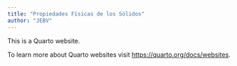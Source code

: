 ```yaml
---
title: "Propiedades Físicas de los Sólidos"
author: "JEBV"
---
```




This is a Quarto website.

To learn more about Quarto websites visit <https://quarto.org/docs/websites>.
